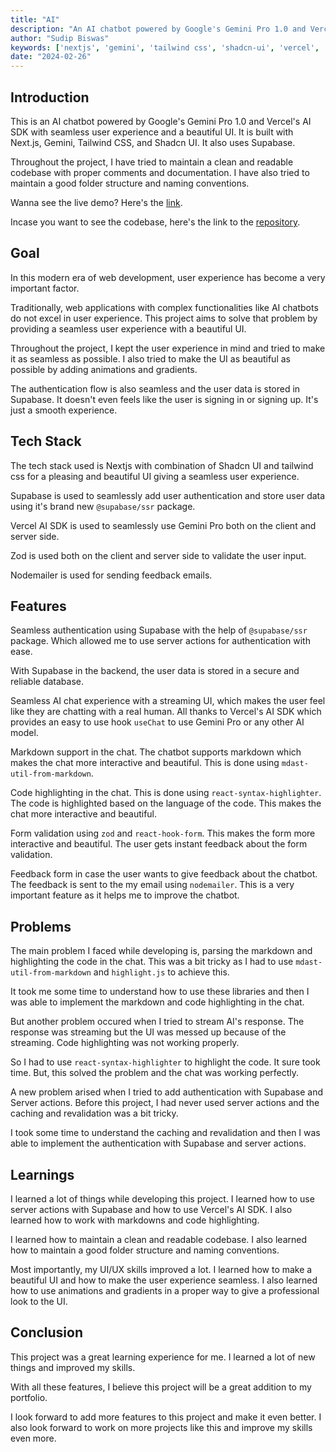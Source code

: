 ```yaml
---
title: "AI"
description: "An AI chatbot powered by Google's Gemini Pro 1.0 and Vercel's AI SDK with seamless user experience and a beautiful UI."
author: "Sudip Biswas"
keywords: ['nextjs', 'gemini', 'tailwind css', 'shadcn-ui', 'vercel', 'ai', 'chatbot', 'google', 'gemini-pro-1.0', 'vercel-ai-sdk', 'user-experience', 'ui', 'beautiful', 'ui', 'chatbot', 'ai-chatbot']
date: "2024-02-26"
---
```


## Introduction

This is an AI chatbot powered by Google's Gemini Pro 1.0 and Vercel's AI SDK with seamless user experience and a beautiful UI. It is built with Next.js, Gemini, Tailwind CSS, and Shadcn UI. It also uses Supabase.

Throughout the project, I have tried to maintain a clean and readable codebase with proper comments and documentation. I have also tried to maintain a good folder structure and naming conventions.

Wanna see the live demo? Here's the [link](https://ai.sudipbiswas.me).

Incase you want to see the codebase, here's the link to the [repository](https://github.com/sudipb7/ai).

## Goal

In this modern era of web development, user experience has become a very important factor.

Traditionally, web applications with complex functionalities like AI chatbots do not excel in user experience. This project aims to solve that problem by providing a seamless user experience with a beautiful UI.

Throughout the project, I kept the user experience in mind and tried to make it as seamless as possible. I also tried to make the UI as beautiful as possible by adding animations and gradients.

The authentication flow is also seamless and the user data is stored in Supabase. It doesn't even feels like the user is signing in or signing up. It's just a smooth experience.

## Tech Stack

The tech stack used is Nextjs with combination of Shadcn UI and tailwind css for a pleasing and beautiful UI giving a seamless user experience.

Supabase is used to seamlessly add user authentication and store user data using it's brand new `@supabase/ssr` package.

Vercel AI SDK is used to seamlessly use Gemini Pro both on the client and server side.

Zod is used both on the client and server side to validate the user input.

Nodemailer is used for sending feedback emails.

## Features

Seamless authentication using Supabase with the help of `@supabase/ssr` package. Which allowed me to use server actions for authentication with ease.

With Supabase in the backend, the user data is stored in a secure and reliable database.

Seamless AI chat experience with a streaming UI, which makes the user feel like they are chatting with a real human. All thanks to Vercel's AI SDK which provides an easy to use hook `useChat` to use Gemini Pro or any other AI model.

Markdown support in the chat. The chatbot supports markdown which makes the chat more interactive and beautiful. This is done using `mdast-util-from-markdown`.

Code highlighting in the chat. This is done using `react-syntax-highlighter`. The code is highlighted based on the language of the code. This makes the chat more interactive and beautiful.

Form validation using `zod` and `react-hook-form`. This makes the form more interactive and beautiful. The user gets instant feedback about the form validation.

Feedback form in case the user wants to give feedback about the chatbot. The feedback is sent to the my email using `nodemailer`. This is a very important feature as it helps me to improve the chatbot.

## Problems

The main problem I faced while developing is, parsing the markdown and highlighting the code in the chat. This was a bit tricky as I had to use `mdast-util-from-markdown` and `highlight.js` to achieve this. 

It took me some time to understand how to use these libraries and then I was able to implement the markdown and code highlighting in the chat.

But another problem occured when I tried to stream AI's response. The response was streaming but the UI was messed up because of the streaming. Code highlighting was not working properly. 

So I had to use `react-syntax-highlighter` to highlight the code. It sure took time. But, this solved the problem and the chat was working perfectly.

A new problem arised when I tried to add authentication with Supabase and Server actions. Before this project, I had never used server actions and the caching and revalidation was a bit tricky. 

I took some time to understand the caching and revalidation and then I was able to implement the authentication with Supabase and server actions.

## Learnings

I learned a lot of things while developing this project. I learned how to use server actions with Supabase and how to use Vercel's AI SDK. I also learned how to work with markdowns and code highlighting.

I learned how to maintain a clean and readable codebase. I also learned how to maintain a good folder structure and naming conventions.

Most importantly, my UI/UX skills improved a lot. I learned how to make a beautiful UI and how to make the user experience seamless. I also learned how to use animations and gradients in a proper way to give a professional look to the UI.

## Conclusion

This project was a great learning experience for me. I learned a lot of new things and improved my skills. 

With all these features, I believe this project will be a great addition to my portfolio. 

I look forward to add more features to this project and make it even better. I also look forward to work on more projects like this and improve my skills even more.
